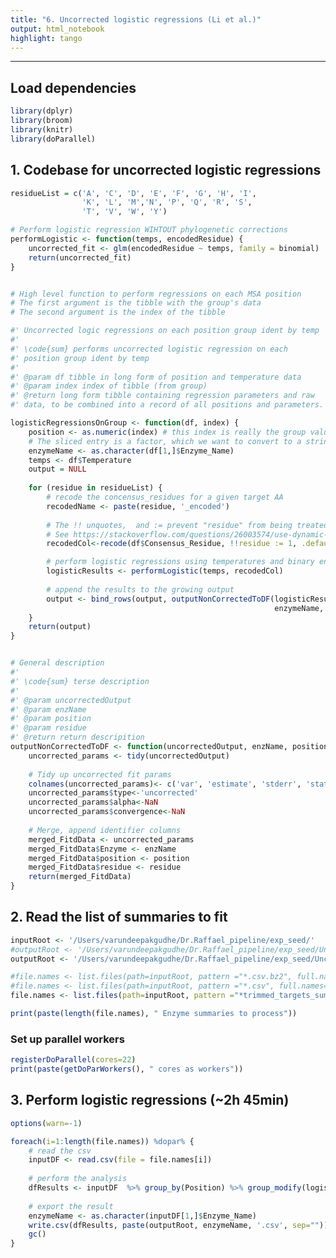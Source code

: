 ```yaml
---
title: "6. Uncorrected logistic regressions (Li et al.)"
output: html_notebook
highlight: tango
---
```

___

## Load dependencies
```r
library(dplyr)
library(broom)
library(knitr)
library(doParallel)
```


## 1. Codebase for uncorrected logistic regressions
```r
residueList = c('A', 'C', 'D', 'E', 'F', 'G', 'H', 'I', 
                'K', 'L', 'M','N', 'P', 'Q', 'R', 'S', 
                'T', 'V', 'W', 'Y')

# Perform logistic regression WIHTOUT phylogenetic corrections
performLogistic <- function(temps, encodedResidue) {
    uncorrected_fit <- glm(encodedResidue ~ temps, family = binomial)
    return(uncorrected_fit)
}


# High level function to perform regressions on each MSA position
# The first argument is the tibble with the group's data
# The second argument is the index of the tibble

#' Uncorrected logic regressions on each position group ident by temp
#'
#' \code{sum} performs uncorrected logistic regression on each 
#' position group ident by temp
#'
#' @param df tibble in long form of position and temperature data
#' @param index index of tibble (from group)
#' @return long form tibble containing regression parameters and raw
#' data, to be combined into a record of all positions and parameters.

logisticRegressionsOnGroup <- function(df, index) {
    position <- as.numeric(index) # this index is really the group value (position)
    # The sliced entry is a factor, which we want to convert to a string
    enzymeName <- as.character(df[1,]$Enzyme_Name) 
    temps <- df$Temperature
    output = NULL
    
    for (residue in residueList) {
        # recode the concensus_residues for a given target AA
        recodedName <- paste(residue, '_encoded')
        
        # The !! unquotes,  and := prevent "residue" from being treated like a column name. 
        # See https://stackoverflow.com/questions/26003574/use-dynamic-variable-names-in-dplyr
        recodedCol<-recode(df$Consensus_Residue, !!residue := 1, .default = 0) 

        # perform logistic regressions using temperatures and binary encoded cols
        logisticResults <- performLogistic(temps, recodedCol) 
        
        # append the results to the growing output
        output <- bind_rows(output, outputNonCorrectedToDF(logisticResults, 
                                                           enzymeName, position, residue))
    }
    return(output)
}


# General description
#'
#' \code{sum} terse description
#'
#' @param uncorrectedOutput
#' @param enzName
#' @param position
#' @param residue
#' @return return descripition
outputNonCorrectedToDF <- function(uncorrectedOutput, enzName, position, residue) {
    uncorrected_params <- tidy(uncorrectedOutput)
    
    # Tidy up uncorrected fit params
    colnames(uncorrected_params)<- c('var', 'estimate', 'stderr', 'statistic', 'pval')
    uncorrected_params$type<-'uncorrected'
    uncorrected_params$alpha<-NaN
    uncorrected_params$convergence<-NaN
    
    # Merge, append identifier columns
    merged_FitdData <- uncorrected_params
    merged_FitdData$Enzyme <- enzName
    merged_FitdData$position <- position
    merged_FitdData$residue <- residue
    return(merged_FitdData)
}
```

## 2. Read the list of summaries to fit
```r
inputRoot <- '/Users/varundeepakgudhe/Dr.Raffael_pipeline/exp_seed/'
#outputRoot <- '/Users/varundeepakgudhe/Dr.Raffael_pipeline/exp_seed/UncorrectedLogisticRegression/'
outputRoot <- '/Users/varundeepakgudhe/Dr.Raffael_pipeline/exp_seed/UncorrectedLogisticRegressionTrimmed/'

#file.names <- list.files(path=inputRoot, pattern ="*.csv.bz2", full.names=TRUE) #Use this for multiple enzymes
#file.names <- list.files(path=inputRoot, pattern ="*.csv", full.names=TRUE)#using this for single enzyme
file.names <- list.files(path=inputRoot, pattern ="*trimmed_targets_summary.csv", full.names=TRUE)

print(paste(length(file.names), " Enzyme summaries to process"))
```

### Set up parallel workers
```r
registerDoParallel(cores=22)
print(paste(getDoParWorkers(), " cores as workers"))
```

## 3. Perform logistic regressions (~2h 45min)
```r
options(warn=-1)

foreach(i=1:length(file.names)) %dopar% {
    # read the csv
    inputDF <- read.csv(file = file.names[i])
    
    # perform the analysis
    dfResults <- inputDF  %>% group_by(Position) %>% group_modify(logisticRegressionsOnGroup)
    
    # export the result
    enzymeName <- as.character(inputDF[1,]$Enzyme_Name)
    write.csv(dfResults, paste(outputRoot, enzymeName, '.csv', sep=""))
    gc()
}
```

